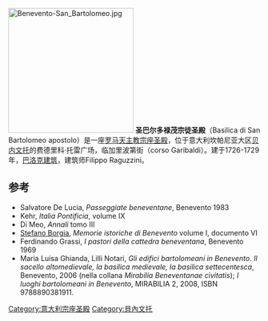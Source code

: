 [[File:Benevento-San_Bartolomeo.jpg|250px]]
'''圣巴尔多禄茂宗徒圣殿'''（Basilica di San Bartolomeo apostolo）是一座[[罗马天主教|罗马天主教]][[宗座圣殿|宗座圣殿]]，位于意大利坎帕尼亚大区[[贝内文托|贝内文托]]的费德里科·托雷广场，临加里波第街（corso Garibaldi）。建于1726-1729年，[[巴洛克建筑|巴洛克建筑]]，建筑师Filippo Raguzzini。

==参考==
* Salvatore De Lucia, ''Passeggiate beneventane'', Benevento 1983
* Kehr, ''Italia Pontificia'', volume IX
* Di Meo, ''Annali'' tomo III
* [[Stefano_Borgia|Stefano Borgia]], ''Memorie istoriche di Benevento'' volume I, documento VI
* Ferdinando Grassi, ''I pastori della cattedra beneventana'', Benevento 1969
* Maria Luisa Ghianda, Lilli Notari, ''Gli edifici bartolomeani in Benevento. Il sacello altomedievale, la basilica medievale, la basilica settecentesca'', Benevento, 2006 (nella collana ''Mirabilia Beneventanae civitatis''); ''I luoghi bartolomeani in Benevento'', MIRABILIA 2, 2008, ISBN 9788890381911.
[[Category:意大利宗座圣殿|Category:意大利宗座圣殿]]
[[Category:貝內文托|Category:貝內文托]]